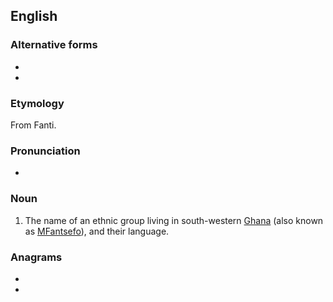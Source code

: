 {{also|fanti|fántǐ}}

==English==
{{wikipedia}}

===Alternative forms===
* {{l|en|Fantee}}
* {{l|en|Fante}}

===Etymology===
From Fanti.

===Pronunciation===
* {{IPA|/ˈfænti/|lang=en}}

===Noun===
{{en-noun}}

# The name of an ethnic group living in south-western [[Ghana]] (also known as [[MFantsefo]]), and their language.

===Anagrams===
* {{l|en|faint}}
* {{l|en|fitna}}